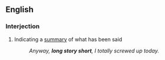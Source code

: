 ==English==

===Interjection===
{{en-intj|pos=[[long]] [[story]] [[short]]}}

# {{idiom}} Indicating a [[summary]] of what has been said
#: ''Anyway, '''long story short''', I totally screwed up today.''